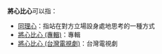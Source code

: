'''將心比心'''可以指：
* [[同理心|同理心]]：指站在對方立場設身處地思考的一種方式
* [[將心比心_(專輯)|將心比心 (專輯)]]：專輯
* [[將心比心_(台灣電視劇)|將心比心 (台灣電視劇)]]：台灣電視劇

{{消歧義|R|Cat=四字作品消歧義}}